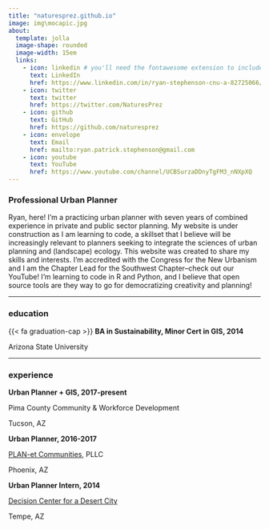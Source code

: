 ```yaml
---
title: "naturesprez.github.io"
image: img\mocapic.jpg
about:
  template: jolla
  image-shape: rounded
  image-width: 15em
  links: 
    - icon: linkedin # you'll need the fontawesome extension to include icons: https://github.com/quarto-ext/fontawesome
      text: LinkedIn
      href: https://www.linkedin.com/in/ryan-stephenson-cnu-a-82725066/
    - icon: twitter
      text: twitter
      href: https://twitter.com/NaturesPrez
    - icon: github
      text: GitHub
      href: https://github.com/naturesprez
    - icon: envelope
      text: Email
      href: mailto:ryan.patrick.stephenson@gmail.com
    - icon: youtube
      text: YouTube
      href: https://www.youtube.com/channel/UCBSurzaDDnyTgFM3_nNXpXQ
---
```


### Professional Urban Planner    

<p class="topbr">Ryan, here! I'm a practicing urban planner with seven years of combined experience in private and public sector planning. My website is under construction as I am learning to code, a skillset that I believe will be increasingly relevant to planners seeking to integrate the sciences of urban planning and (landscape) ecology. This website was created to share my skills and interests. I'm accredited with the Congress for the New Urbanism and I am the Chapter Lead for the Southwest Chapter--check out our YouTube! I'm learning to code in R and Python, and I believe that open source tools are they way to go for democratizing creativity and planning!</p>

-----------------------------------------------------------------------------------------------------------------------------------

### education

<div class="topbr">
<p class="custom-subtitle"> {{< fa graduation-cap >}} **BA in Sustainability, Minor Cert in GIS, 2014**</p>  
<p class="custom-subtitle2">Arizona State University</p>
</div>

-----------------------------------------------------------------------------------------------------------------------------------

### experience

<div class="topbr">
<p class="custom-subtitle"> <i class="fa-regular fa-map"></i> **Urban Planner + GIS, 2017-present**</p>   
<p class="custom-subtitle2">Pima County Community & Workforce Development</p>
<p class="custom-subtitle2">Tucson, AZ</p>

<p class="custom-subtitle"> <i class="fa-regular fa-map"></i> **Urban Planner, 2016-2017**</p>    
<p class="custom-subtitle2">[PLAN-et Communities](https://plan-et.us/), PLLC</p>
<p class="custom-subtitle2">Phoenix, AZ</p>

<p class="custom-subtitle"> <i class="fa-solid fa-water"></i> **Urban Planner Intern, 2014**</p>    
<p class="custom-subtitle2">[Decision Center for a Desert City](https://sustainability-innovation.asu.edu/dcdc/education/internship-for-science-practice-integration/)</p>
<p class="custom-subtitle2">Tempe, AZ</p>
</div>
